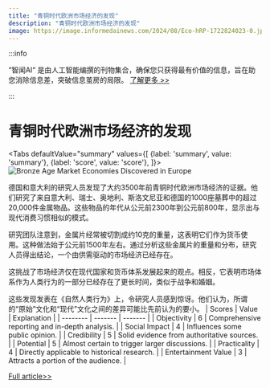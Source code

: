 ```yaml
---
title: "青铜时代欧洲市场经济的发现"
description: "青铜时代欧洲市场经济的发现"
image: https://image.informedainews.com/2024/08/Eco-hRP-1722824023-0.jpg
---
```



:::info

“智闻AI“ 是由人工智能编撰的刊物集合，确保您只获得最有价值的信息，旨在助您消除信息差，突破信息茧房的局限。  [了解更多 >>](/)

:::

# 青铜时代欧洲市场经济的发现


<Tabs
	defaultValue="summary"
	values={[
	{label: 'summary', value: 'summary'},
	{label: 'score', value: 'score'},
]}>
<TabItem value="summary">
<img
  src="https://image.informedainews.com/2024/08/Eco-hRP-1722824023-0.jpg"
  alt="Bronze Age Market Economies Discovered in Europe"
/>



德国和意大利的研究人员发现了大约3500年前青铜时代欧洲市场经济的证据。他们研究了来自意大利、瑞士、奥地利、斯洛文尼亚和德国的1000座墓葬中的超过20,000件金属物品。这些物品的年代从公元前2300年到公元前800年，显示出与现代消费习惯相似的模式。

研究团队注意到，金属片经常被切割成约10克的重量，这表明它们作为货币使用。这种做法始于公元前1500年左右。通过分析这些金属片的重量和分布，研究人员得出结论，一个由供需驱动的市场经济已经存在。

这挑战了市场经济仅在现代国家和货币体系发展起来的观点。相反，它表明市场体系作为人类行为的一部分已经存在了更长时间，类似于战争和婚姻。

这些发现发表在《自然人类行为》上，令研究人员感到惊讶。他们认为，所谓的“原始”文化和“现代”文化之间的差异可能比先前认为的要小。
</TabItem>
<TabItem value="score">
	| Scores     | Value   | Explanation |
	| -------- | ------- | ------- |
	| Objectivity  | 6    | Comprehensive reporting and in-depth analysis.    |
	| Social Impact | 4     | Influences some public opinion.    |
	| Credibility    | 5    | Solid evidence from authoritative sources.    |
	| Potential    | 5    | Almost certain to trigger larger discussions.    |
	| Practicality    | 4    | Directly applicable to historical research.    |
	| Entertainment Value    | 3    | Attracts a portion of the audience.    |
</TabItem>
</Tabs>

[Full article>>](https://www.cnbeta.com.tw/articles/science/1440884.htm)
